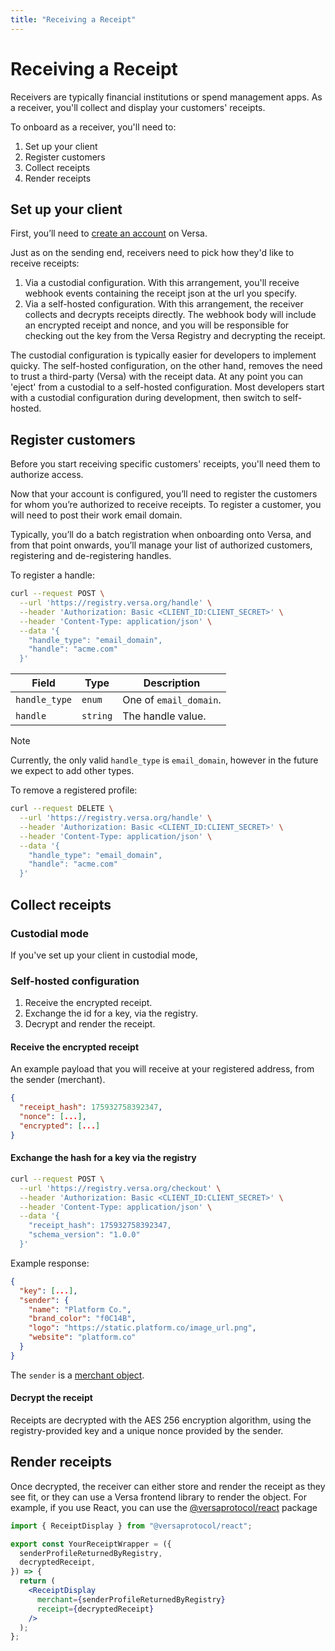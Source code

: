 ```yaml
---
title: "Receiving a Receipt"
---
```


# Receiving a Receipt

Receivers are typically financial institutions or spend management apps. As a receiver, you'll collect and display your customers' receipts.

To onboard as a receiver, you'll need to:

1. Set up your client
2. Register customers
3. Collect receipts
4. Render receipts

## Set up your client

First, you’ll need to [create an account](https://app.versa.org) on Versa.

Just as on the sending end, receivers need to pick how they'd like to receive receipts:

1. Via a custodial configuration. With this arrangement, you'll receive webhook events containing the receipt json at the url you specify.
2. Via a self-hosted configuration. With this arrangement, the receiver collects and decrypts receipts directly. The webhook body will include an encrypted receipt and nonce, and you will be responsible for checking out the key from the Versa Registry and decrypting the receipt.

The custodial configuration is typically easier for developers to implement quicky. The self-hosted configuration, on the other hand, removes the need to trust a third-party (Versa) with the receipt data. At any point you can 'eject' from a custodial to a self-hosted configuration. Most developers start with a custodial configuration during development, then switch to self-hosted.

## Register customers

Before you start receiving specific customers' receipts, you'll need them to authorize access.

Now that your account is configured, you’ll need to register the customers for whom you’re authorized to receive receipts. To register a customer, you will need to post their work email domain.

Typically, you’ll do a batch registration when onboarding onto Versa, and from that point onwards, you’ll manage your list of authorized customers, registering and de-registering handles.

To register a handle:

```bash
curl --request POST \
  --url 'https://registry.versa.org/handle' \
  --header 'Authorization: Basic <CLIENT_ID:CLIENT_SECRET>' \
  --header 'Content-Type: application/json' \
  --data '{
    "handle_type": "email_domain",
    "handle": "acme.com"
  }'
```

| Field         | Type     | Description            |
| ------------- | -------- | ---------------------- |
| `handle_type` | `enum`   | One of `email_domain`. |
| `handle`      | `string` | The handle value.      |

> [!NOTE]
> Currently, the only valid `handle_type` is `email_domain`, however in the future we expect to add other types.

To remove a registered profile:

```bash
curl --request DELETE \
  --url 'https://registry.versa.org/handle' \
  --header 'Authorization: Basic <CLIENT_ID:CLIENT_SECRET>' \
  --header 'Content-Type: application/json' \
  --data '{
    "handle_type": "email_domain",
    "handle": "acme.com"
  }'
```

## Collect receipts

### Custodial mode

If you've set up your client in custodial mode,

### Self-hosted configuration

1. Receive the encrypted receipt.
2. Exchange the id for a key, via the registry.
3. Decrypt and render the receipt.

#### Receive the encrypted receipt

An example payload that you will receive at your registered address, from the sender (merchant).

```json
{
  "receipt_hash": 175932758392347,
  "nonce": [...],
  "encrypted": [...]
}
```

#### Exchange the hash for a key via the registry

```bash
curl --request POST \
  --url 'https://registry.versa.org/checkout' \
  --header 'Authorization: Basic <CLIENT_ID:CLIENT_SECRET>' \
  --header 'Content-Type: application/json' \
  --data '{
    "receipt_hash": 175932758392347,
    "schema_version": "1.0.0"
  }'
```

Example response:

```json
{
  "key": [...],
  "sender": {
    "name": "Platform Co.",
    "brand_color": "f0C14B",
    "logo": "https://static.platform.co/image_url.png",
    "website": "platform.co"
  }
}
```

The `sender` is a [merchant object](https://docs.versa.org/receipt#merchant).

#### Decrypt the receipt

Receipts are decrypted with the AES 256 encryption algorithm, using the registry-provided key and a unique nonce provided by the sender.

## Render receipts

Once decrypted, the receiver can either store and render the receipt as they see fit, or they can use a Versa frontend library to render the object.
For example, if you use React, you can use the [@versaprotocol/react](https://www.npmjs.com/package/@versaprotocol/react) package

```jsx
import { ReceiptDisplay } from "@versaprotocol/react";

export const YourReceiptWrapper = ({
  senderProfileReturnedByRegistry,
  decryptedReceipt,
}) => {
  return (
    <ReceiptDisplay
      merchant={senderProfileReturnedByRegistry}
      receipt={decryptedReceipt}
    />
  );
};
```
